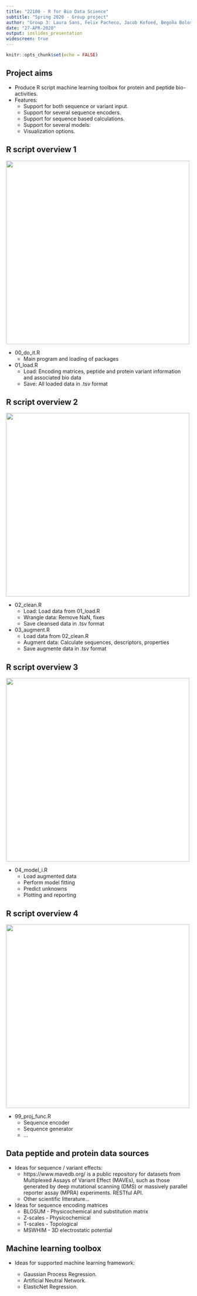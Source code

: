 ```yaml
---
title: "22100 - R for Bio Data Science"
subtitle: "Spring 2020 - Group project"
author: "Group 3: Laura Sans, Felix Pacheco, Jacob Kofoed, Begoña Bolos Sierra"
date: "27-APR-2020"
output: ioslides_presentation
widescreen: true
---
```


```r
knitr::opts_chunk$set(echo = FALSE)
```

<style>
.forceBreak { -webkit-column-break-after: always; break-after: column; }
</style>

<style>
div.footnotes {
  position: absolute;
  bottom: 0;
  margin-bottom: 10px;
  width: 80%;
  font-size: 0.6em;
}
</style>


## Project aims

* Produce R script machine learning toolbox for protein and peptide bio-activities.
* Features:
  - Support for both sequence or variant input.
  - Support for several sequence encoders.
  - Support for sequence based calculations.
  - Support for several models:
  - Visualization options.

## R script overview 1

<div class="columns-2">
  ![](project_organisation.png){width=500px}
  <p class="forceBreak"></p>
  * 00_do_it.R
    - Main program and loading of packages
  * 01_load.R
    - Load: Encoding matrices, peptide and protein variant information and associated bio data
    - Save: All loaded data in .tsv format
</div>

## R script overview 2

<div class="columns-2">
  ![](project_organisation.png){width=500px}
  <p class="forceBreak"></p>
  * 02_clean.R
    - Load: Load data from 01_load.R
    - Wrangle data: Remove NaN, fixes
    - Save cleansed data in .tsv format
  * 03_augment.R
    - Load data from 02_clean.R
    - Augment data: Calculate sequences, descriptors, properties
    - Save augmente data in .tsv format
</div>
    
## R script overview 3

<div class="columns-2">
  ![](project_organisation.png){width=500px}
  <p class="forceBreak"></p>
  * 04_model_i.R
    - Load augmented data
    - Perform model fitting
    - Predict unknowns
    - Plotting and reporting
</div>

## R script overview 4

<div class="columns-2">
  ![](project_organisation.png){width=500px}
  <p class="forceBreak"></p>
  * 99_proj_func.R
    - Sequence encoder
    - Sequence generator
    - ...
</div>


## Data peptide and protein data sources

* Ideas for sequence / variant effects:
  - https://www.mavedb.org/ is a public repository for datasets from Multiplexed Assays of Variant Effect (MAVEs), such as those generated by deep mutational scanning (DMS) or massively parallel reporter assay (MPRA) experiments. RESTful API.
  - Other scientific litterature...

* Ideas for sequence encoding matrices
  - BLOSUM - Physicochemical and substitution matrix
  - Z-scales - Physicochemical
  - T-scales - Topological
  - MSWHIM - 3D electrostatic potential

## Machine learning toolbox

* Ideas for supported machine learning framework:

  - Gaussian Process Regression.
  - Artificial Neutral Network.
  - ElasticNet Regression.



